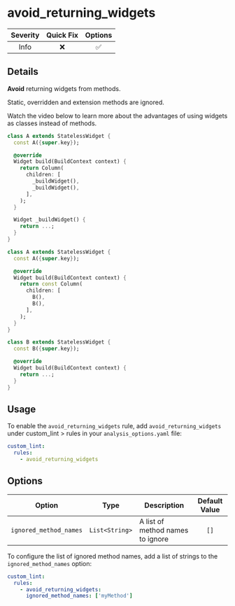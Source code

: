 # avoid_returning_widgets

| Severity | Quick Fix | Options |
|:--------:|:---------:|:-------:|
|   Info   |    ❌     |   ✅    |

## Details

**Avoid** returning widgets from methods.

<Info> Static, overridden and extension methods are ignored. </Info>

Watch the video below to learn more about the advantages of using widgets as classes instead of methods.

<YouTube id="IOyq-eTRhvo" />

```dart title="Bad"
class A extends StatelessWidget {
  const A({super.key});

  @override
  Widget build(BuildContext context) {
    return Column(
      children: [
        _buildWidget(),
        _buildWidget(),
      ],
    );
  }

  Widget _buildWidget() {
    return ...;
  }
}
```

```dart title="Good"
class A extends StatelessWidget {
  const A({super.key});

  @override
  Widget build(BuildContext context) {
    return const Column(
      children: [
        B(),
        B(),
      ],
    );
  }
}

class B extends StatelessWidget {
  const B({super.key});

  @override
  Widget build(BuildContext context) {
    return ...;
  }
}
```

## Usage

To enable the `avoid_returning_widgets` rule, add `avoid_returning_widgets` under custom_lint > rules in your `analysis_options.yaml` file:

```yaml
custom_lint:
  rules:
    - avoid_returning_widgets
```

## Options

| Option                 | Type           | Description                      | Default Value |
| ---------------------- | -------------- | -------------------------------- |:-------------:|
| `ignored_method_names` | `List<String>` | A list of method names to ignore |     `[]`      |

To configure the list of ignored method names, add a list of strings to the `ignored_method_names` option:

```yaml
custom_lint:
  rules:
    - avoid_returning_widgets:
      ignored_method_names: ['myMethod']
```
